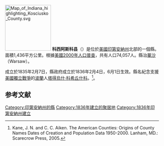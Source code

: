 {{noteTA
|T=zh-hans:科西阿斯科县 (印第安纳州);zh-hk:科西阿斯科縣 (印第安納州);zh-tw:柯斯丘什科郡 (印地安納州);
|G1=USState
}}
[[File:Map_of_Indiana_highlighting_Kosciusko_County.svg|150px]]
'''科西阿斯科县'''（{{lang-en|Kosciusko County}}）是位於[[美國|美國]][[印第安納州|印第安納州]]北部的一個縣。面積1,436平方公里。根據[[美國2000年人口普查|美國2000年人口普查]]，共有人口74,057人。縣治[[華沙_(印地安納州)|華沙]]（Warsaw）。

成立於1835年2月7日，縣政府成立於1836年2月4日，6月1日生效。縣名紀念支援[[美國獨立戰爭|美國獨立戰爭]]的[[波蘭|波蘭]]人[[塔得烏什·科希丘什科|塔得烏什·科希丘什科]]。<ref>Kane, J. N. and C. C. Aiken. The American Counties: Origins of County Names Dates of Creation and Population Data 1950-2000. Lanham, MD.: Scarecrow Press, 2005.</ref>。

==参考文献==
{{Reflist}}

{{印第安納州}}
{{科西阿斯科縣 (印地安納州)}}
{{Authority control}}

{{DEFAULTSORT:Kosciusko County}}
[[Category:印第安納州的縣|Category:印第安納州的縣]]
[[Category:1836年建立的聚居地|Category:1836年建立的聚居地]]
[[Category:1836年印第安納州建立|Category:1836年印第安納州建立]]